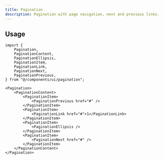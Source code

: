 ```yaml
---
title: Pagination
description: Pagination with page navigation, next and previous links.
---
```


## Usage

```tsx
import {
	Pagination,
	PaginationContent,
	PaginationEllipsis,
	PaginationItem,
	PaginationLink,
	PaginationNext,
	PaginationPrevious,
} from "@/components/ui/pagination";
```

```tsx
<Pagination>
	<PaginationContent>
		<PaginationItem>
			<PaginationPrevious href="#" />
		</PaginationItem>
		<PaginationItem>
			<PaginationLink href="#">1</PaginationLink>
		</PaginationItem>
		<PaginationItem>
			<PaginationEllipsis />
		</PaginationItem>
		<PaginationItem>
			<PaginationNext href="#" />
		</PaginationItem>
	</PaginationContent>
</Pagination>
```
